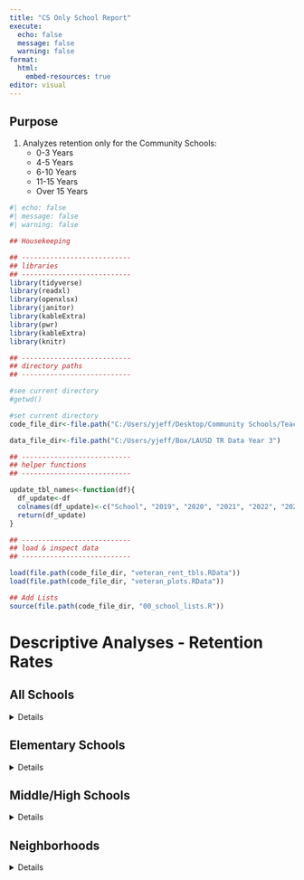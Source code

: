 ```yaml
---
title: "CS Only School Report"
execute:
  echo: false
  message: false
  warning: false
format: 
  html:
    embed-resources: true
editor: visual
---
```


## Purpose

1.  Analyzes retention only for the Community Schools:
    -   0-3 Years
    -   4-5 Years
    -   6-10 Years
    -   11-15 Years
    -   Over 15 Years

```r
#| echo: false
#| message: false
#| warning: false

## Housekeeping

## ---------------------------
## libraries
## ---------------------------
library(tidyverse)
library(readxl)
library(openxlsx)
library(janitor)
library(kableExtra)
library(pwr)
library(kableExtra)
library(knitr)

## ---------------------------
## directory paths
## ---------------------------

#see current directory
#getwd()

#set current directory
code_file_dir<-file.path("C:/Users/yjeff/Desktop/Community Schools/Teacher Retention Data","Analyses", "cs_teach_rent2","y3_data")

data_file_dir<-file.path("C:/Users/yjeff/Box/LAUSD TR Data Year 3")

## ---------------------------
## helper functions
## ---------------------------

update_tbl_names<-function(df){
  df_update<-df
  colnames(df_update)<-c("School", "2019", "2020", "2021", "2022", "2023")
  return(df_update)
}

## ---------------------------
## load & inspect data
## ---------------------------

load(file.path(code_file_dir, "veteran_rent_tbls.RData"))
load(file.path(code_file_dir, "veteran_plots.RData"))

## Add Lists
source(file.path(code_file_dir, "00_school_lists.R"))


```

# Descriptive Analyses - Retention Rates

## All Schools

<details>

```r
teach_yr_string<-names(toc_rent_overall[["ts"]][["original_5"]])

#cs_plot<-cs_overall_plots[["overall"]][["original_5"]][["0-3 years"]]

gxs<-lapply(1:length(teach_yr_string), function(x){
  
  teach_year <- teach_yr_string[[x]]
  type<-"overall"
  df_cs<-toc_rent_overall2[["cs"]][["original_5"]][[teach_year]]
  # cs_plot<-cs_overall_plots[["overall"]][["original_5"]][[teach_yr_string[[x]]]]
 
  #neighborhood<-names(rent_by_neighborhood)[[x]]

  knit_child(
    '_07.1_report_full - child.Rmd', envir = environment(), quiet = TRUE
    
  )
  
})

cat(unlist(gxs), sep = '\n')

```

</details>

## Elementary Schools

<details>

```r
teach_yr_string<-names(toc_rent_overall[["ts"]][["original_5"]])


gxs<-lapply(1:length(teach_yr_string), function(x){
  
  teach_year <- teach_yr_string[[x]]
  type<-"elem"
  df_cs<-toc_rent_overall_elem2[["cs"]][["original_5"]][[teach_year]]
  
  
  #neighborhood<-names(rent_by_neighborhood)[[x]]

  knit_child(
    '_07.1_report_full - child.Rmd', envir = environment(), quiet = TRUE
    
  )
  
})

cat(unlist(gxs), sep = '\n')

```

</details>

## Middle/High Schools

<details>

```r
teach_yr_string<-names(toc_rent_overall[["ts"]][["original_5"]])


gxs<-lapply(1:length(teach_yr_string), function(x){
  
  teach_year <- teach_yr_string[[x]]
  type<-"ms_hs"
  df_cs<-toc_rent_overall_ms_hs2[["cs"]][["original_5"]][[teach_year]]
  
  
  #neighborhood<-names(rent_by_neighborhood)[[x]]

  knit_child(
    '_07.1_report_full - child.Rmd', envir = environment(), quiet = TRUE
    
  )
  
})

cat(unlist(gxs), sep = '\n')

```

</details>

## Neighborhoods

<details>

```r
neigh_string<-names(cs_only_plots[["original_5"]][["0-3 years"]])

#str_replace_all(names(a), "_", " ") %>% str_to_title()

gxs<-lapply(1:5, function(x){
  
  neigh <- neigh_string[[x]]
  neigh_name<-str_replace_all(neigh, "_", " ") %>% str_to_title()
  df_cs_03<-cs_only_plots[["original_5"]][["0-3 years"]][[neigh]]
  df_cs_45<-cs_only_plots[["original_5"]][["4-5 years"]][[neigh]]
  df_cs_6_10<-cs_only_plots[["original_5"]][["6-10 years"]][[neigh]]
  df_cs_11_15<-cs_only_plots[["original_5"]][["11-15 years"]][[neigh]]
  df_cs_15_over<-cs_only_plots[["original_5"]][["15+ years"]][[neigh]]
  
  #neighborhood 
  df_cs_03_22_23<-cs_only_plots_22_23_neigh[["original_5"]][["0-3 years"]][[neigh]]
  df_cs_45_22_23<-cs_only_plots_22_23_neigh[["original_5"]][["4-5 years"]][[neigh]]
  df_cs_6_10_22_23<-cs_only_plots_22_23_neigh[["original_5"]][["6-10 years"]][[neigh]]
  df_cs_11_15_22_23<-cs_only_plots_22_23_neigh[["original_5"]][["11-15 years"]][[neigh]]
  df_cs_15_over_22_23<-cs_only_plots_22_23_neigh[["original_5"]][["15+ years"]][[neigh]]
  
  #overall plots (all years)
  df_cs_neigh_overall<-cs_overall_all_yrs_neigh_plots[[neigh]]
  
  #overall plots (22-23)
  df_cs_neigh_overall_22_23<-cs_overall_22_23_neigh_plots[[neigh]]
  
  #neighborhood<-names(rent_by_neighborhood)[[x]]

  knit_child(
    '_07.2_report_full - child.Rmd', envir = environment(), quiet = TRUE
    
  )
  
})

cat(unlist(gxs), sep = '\n')

```

</details>